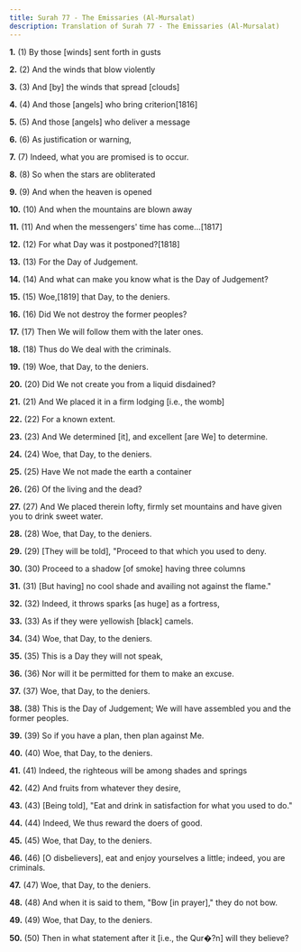 ```yaml
---
title: Surah 77 - The Emissaries (Al-Mursalat)
description: Translation of Surah 77 - The Emissaries (Al-Mursalat)
---
```


**1.** (1) By those [winds] sent forth in gusts

**2.** (2) And the winds that blow violently

**3.** (3) And [by] the winds that spread [clouds]

**4.** (4) And those [angels] who bring criterion[1816]

**5.** (5) And those [angels] who deliver a message

**6.** (6) As justification or warning,

**7.** (7) Indeed, what you are promised is to occur.

**8.** (8) So when the stars are obliterated

**9.** (9) And when the heaven is opened

**10.** (10) And when the mountains are blown away

**11.** (11) And when the messengers' time has come...[1817]

**12.** (12) For what Day was it postponed?[1818]

**13.** (13) For the Day of Judgement.

**14.** (14) And what can make you know what is the Day of Judgement?

**15.** (15) Woe,[1819] that Day, to the deniers.

**16.** (16) Did We not destroy the former peoples?

**17.** (17) Then We will follow them with the later ones.

**18.** (18) Thus do We deal with the criminals.

**19.** (19) Woe, that Day, to the deniers.

**20.** (20) Did We not create you from a liquid disdained?

**21.** (21) And We placed it in a firm lodging [i.e., the womb]

**22.** (22) For a known extent.

**23.** (23) And We determined [it], and excellent [are We] to determine.

**24.** (24) Woe, that Day, to the deniers.

**25.** (25) Have We not made the earth a container

**26.** (26) Of the living and the dead?

**27.** (27) And We placed therein lofty, firmly set mountains and have given you to drink sweet water.

**28.** (28) Woe, that Day, to the deniers.

**29.** (29) [They will be told], "Proceed to that which you used to deny.

**30.** (30) Proceed to a shadow [of smoke] having three columns

**31.** (31) [But having] no cool shade and availing not against the flame."

**32.** (32) Indeed, it throws sparks [as huge] as a fortress,

**33.** (33) As if they were yellowish [black] camels.

**34.** (34) Woe, that Day, to the deniers.

**35.** (35) This is a Day they will not speak,

**36.** (36) Nor will it be permitted for them to make an excuse.

**37.** (37) Woe, that Day, to the deniers.

**38.** (38) This is the Day of Judgement; We will have assembled you and the former peoples.

**39.** (39) So if you have a plan, then plan against Me.

**40.** (40) Woe, that Day, to the deniers.

**41.** (41) Indeed, the righteous will be among shades and springs

**42.** (42) And fruits from whatever they desire,

**43.** (43) [Being told], "Eat and drink in satisfaction for what you used to do."

**44.** (44) Indeed, We thus reward the doers of good.

**45.** (45) Woe, that Day, to the deniers.

**46.** (46) [O disbelievers], eat and enjoy yourselves a little; indeed, you are criminals.

**47.** (47) Woe, that Day, to the deniers.

**48.** (48) And when it is said to them, "Bow [in prayer]," they do not bow.

**49.** (49) Woe, that Day, to the deniers.

**50.** (50) Then in what statement after it [i.e., the Qur�?n] will they believe?

